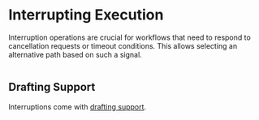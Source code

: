 
# Interrupting Execution

Interruption operations are crucial for workflows that need to respond to cancellation requests or timeout conditions.
This allows selecting an alternative path based on such a signal.

```scala file=./main/scala/workflows4s/example/docs/InterruptionExample.scala start=start_signal end=end_signal
```

<OperationOutputs name="interruption-signal"/>

## Drafting Support

Interruptions come with [drafting support](20-drafting.mdx).

```scala file=./main/scala/workflows4s/example/docs/draft/DraftInterruptionExample.scala start=start_draft end=end_draft
```

<OperationOutputs name="draft-interruption"/>
